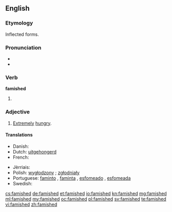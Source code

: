 ==English==

===Etymology===
Inflected forms.

===Pronunciation===
* {{IPA|/ˈfæmɪʃt/}}
* {{audio|en-us-famished.ogg|Audio (US)}}

===Verb===
'''famished'''

# {{en-past of|famish}}

===Adjective===
{{en-adj}}

# [[extremely|Extremely]] [[hungry]].

====Translations====
{{trans-top|extremely hungry}}
* Danish: {{t-|da|udhungret}}
* Dutch: [[uitgehongerd]]
* French: {{t+|fr|affamé}}
{{trans-mid}}
* Jèrriais: {{tø|roa-jer|famélique|m|f}}
* Polish: [[wygłodzony]] ; [[zgłodniały]]
* Portuguese: [[faminto]] {{m}}, [[faminta]] {{f}}, [[esfomeado]] {{m}}, [[esfomeada]] {{f}}
* Swedish: {{t|sv|utsvulten}}
{{trans-bottom}}

[[cs:famished]]
[[de:famished]]
[[et:famished]]
[[io:famished]]
[[kn:famished]]
[[mg:famished]]
[[ml:famished]]
[[my:famished]]
[[oc:famished]]
[[pl:famished]]
[[sv:famished]]
[[te:famished]]
[[vi:famished]]
[[zh:famished]]
